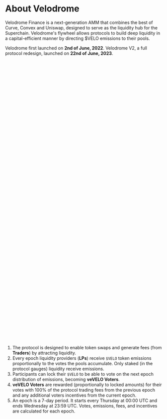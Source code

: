
# About Velodrome

Velodrome Finance is a next-generation AMM that combines the best of Curve,
Convex and Uniswap, designed to serve as the liquidity hub for the Superchain.
Velodrome's flywheel allows protocols to build deep liquidity in a capital-efficient manner by directing $VELO emissions to their pools.

Velodrome first launched on <strong>2nd of June, 2022</strong>. Velodrome V2, a
full protocol redesign, launched on <strong>22nd of June, 2023</strong>.

<SVG
  src="/svg/info-graph.svg"
  className="text-neutral-900 dark:hidden mt-12 w-full"
  viewBox="0 0 560 500"
  preserveAspectRatio="xMidYMid meet"
/>
<SVG
  src="/svg/info-graph-dark.svg"
  className="text-white hidden dark:block mt-12 w-full"
  viewBox="0 0 560 500"
  preserveAspectRatio="xMidYMid meet"
/>

1. The protocol is designed to enable token swaps and generate fees (from
   **Traders**) by attracting liquidity.
2. Every epoch liquidity providers (**LPs**) receive `$VELO` token
   emissions proportionally to the votes the pools accumulate.
   Only staked (in the protocol gauges) liquidity receive emissions.
3. Participants can lock their `$VELO` to be able to vote
   on the next epoch distribution of emissions, becoming **veVELO Voters**.
4. **veVELO Voters** are rewarded (proportionally to locked amounts) for their
   votes with 100% of the protocol trading fees from the previous epoch and any
   additional voters incentives from the current epoch.
5. An epoch is a 7-day period. It starts every Thursday at 00:00 UTC and ends
   Wednesday at 23:59 UTC. Votes, emissions, fees, and incentives are
   calculated for each epoch.
